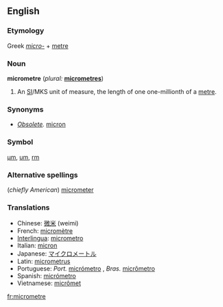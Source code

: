 ==English==

===Etymology===
Greek ''[[micro-]]'' + [[metre]]

===Noun===
'''micrometre'''  (''plural:'' '''[[micrometres]]''')

# An [[SI#Abbreviation|SI]]/MKS unit of measure, the length of one one-millionth of a [[metre]].

===Synonyms===
*''[[Obsolete]].'' [[micron]]

===Symbol===
[[µm]], [[um]], [[rm]]

===Alternative spellings===
(''chiefly American'') [[micrometer]]

===Translations===
{{rfc-level|Translations at L3+ (AutoFormat would have corrected level of Synonyms)}}
*Chinese: [[微米]] (weimi)
*French: [[micromètre]]
*[[Interlingua]]: [[micrometro]]
*Italian: [[micron]] {{m}}
*Japanese: [[マイクロメートル]]
*Latin: [[micrometrus]]
*Portuguese: ''Port.'' [[micrómetro]] {{m}}, ''Bras.'' [[micrômetro]] {{m}}
*Spanish: [[micrómetro]] {{m}}
*Vietnamese: [[micrômet]]

[[fr:micrometre]]